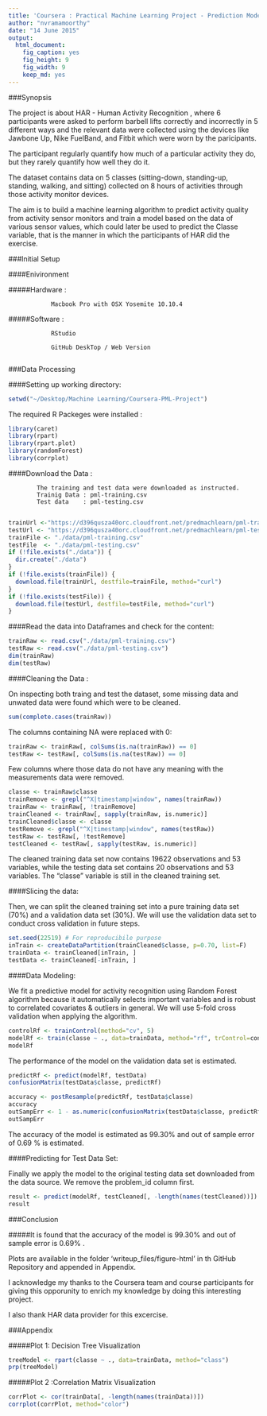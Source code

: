 ```yaml
---
title: 'Coursera : Practical Machine Learning Project - Prediction Model'
author: "nvramamoorthy"
date: "14 June 2015"
output: 
  html_document: 
    fig_caption: yes
    fig_height: 9
    fig_width: 9
    keep_md: yes
---
```

###Synopsis

The project is about HAR - Human Activity Recognition , where 6  participants were asked to perform barbell lifts correctly and incorrectly in 5 different ways and the relevant data were collected using the devices like  Jawbone Up, Nike FuelBand, and Fitbit which were worn by the paricipants.

The participant  regularly  quantify how much of a particular activity they do, but they rarely quantify how well they do it. 

The dataset contains data on  5 classes (sitting-down, standing-up, standing, walking, and sitting) collected on 8 hours of activities through those activity monitor devices.

The aim  is to build a machine learning algorithm to predict activity quality from activity sensor monitors and  train a model based on the data of various sensor values, which could later be used to predict the Classe variable, that is the manner in which the participants of HAR did the exercise.


###Initial Setup

####Enivironment

#####Hardware : 

                Macbook Pro with OSX Yosemite 10.10.4

#####Software : 

                RStudio 
                
                GitHub DeskTop / Web Version
                

###Data Processing

####Setting up working directory:

```r
setwd("~/Desktop/Machine Learning/Coursera-PML-Project")
```


The required R Packeges were installed :

```r
library(caret)
library(rpart)
library(rpart.plot)
library(randomForest)
library(corrplot)
```


####Download the Data    :

            The training and test data were downloaded as instructed.
            Trainig Data : pml-training.csv 
            Test data    : pml-testing.csv
            

```r
trainUrl <-"https://d396qusza40orc.cloudfront.net/predmachlearn/pml-training.csv"
testUrl <- "https://d396qusza40orc.cloudfront.net/predmachlearn/pml-testing.csv"
trainFile <- "./data/pml-training.csv"
testFile  <- "./data/pml-testing.csv"
if (!file.exists("./data")) {
  dir.create("./data")
}
if (!file.exists(trainFile)) {
  download.file(trainUrl, destfile=trainFile, method="curl")
}
if (!file.exists(testFile)) {
  download.file(testUrl, destfile=testFile, method="curl")
}
```

####Read the data into Dataframes and check for the content:

```r
trainRaw <- read.csv("./data/pml-training.csv")
testRaw <- read.csv("./data/pml-testing.csv")
dim(trainRaw)
dim(testRaw)
```

####Cleaning the Data :

On inspecting both traing and test the dataset, some missing data  and unwated data were found which were to be cleaned.

```r
sum(complete.cases(trainRaw))
```

The columns containing NA were replaced with 0:

```r
trainRaw <- trainRaw[, colSums(is.na(trainRaw)) == 0] 
testRaw <- testRaw[, colSums(is.na(testRaw)) == 0] 
```
Few columns where those  data do not have any meaning with the measurements data were removed.

```r
classe <- trainRaw$classe
trainRemove <- grepl("^X|timestamp|window", names(trainRaw))
trainRaw <- trainRaw[, !trainRemove]
trainCleaned <- trainRaw[, sapply(trainRaw, is.numeric)]
trainCleaned$classe <- classe
testRemove <- grepl("^X|timestamp|window", names(testRaw))
testRaw <- testRaw[, !testRemove]
testCleaned <- testRaw[, sapply(testRaw, is.numeric)]
```

The cleaned training data set now contains 19622 observations and 53 variables, while the testing data set contains 20 observations and 53 variables. The "classe" variable is still in the cleaned training set.

####Slicing the data:

Then, we can split the cleaned training set into a pure training data set (70%) and a validation data set (30%). We will use the validation data set to conduct cross validation in future steps. 

```r
set.seed(22519) # For reproducibile purpose
inTrain <- createDataPartition(trainCleaned$classe, p=0.70, list=F)
trainData <- trainCleaned[inTrain, ]
testData <- trainCleaned[-inTrain, ]
```

####Data Modeling:

We fit a predictive model for activity recognition using Random Forest algorithm because it automatically selects important variables and is robust to correlated covariates & outliers in general. We will use 5-fold cross validation when applying the algorithm. 

```r
controlRf <- trainControl(method="cv", 5)
modelRf <- train(classe ~ ., data=trainData, method="rf", trControl=controlRf, ntree=250)
modelRf
```
The performance of the model on the validation data set is estimated.

```r
predictRf <- predict(modelRf, testData)
confusionMatrix(testData$classe, predictRf)

```

```r
accuracy <- postResample(predictRf, testData$classe)
accuracy
outSampErr <- 1 - as.numeric(confusionMatrix(testData$classe, predictRf)$overall[1])
outSampErr
```

The accuracy of the model is estimated as 99.30% and out of sample error of 0.69 % is estimated.

####Predicting for Test Data Set:

Finally  we apply the model to the original testing data set downloaded from the data source. We remove the problem_id column first. 

```r
result <- predict(modelRf, testCleaned[, -length(names(testCleaned))])
result
```

###Conclusion

#####It is found that the accuracy of the model is  99.30% and out of sample error is  0.69% .

Plots are available in the folder 'writeup_files/figure-html' in th GitHub Repository and appended in Appendix.

I acknowledge my thanks to the Coursera team and course participants for giving this opporunity to enrich my knowledge by doing this interesting project.

I also thank HAR data provider for this excercise.

###Appendix 

#####Plot 1: Decision Tree Visualization

```r
treeModel <- rpart(classe ~ ., data=trainData, method="class")
prp(treeModel) 
```

#####Plot 2 :Correlation Matrix Visualization

```r
corrPlot <- cor(trainData[, -length(names(trainData))])
corrplot(corrPlot, method="color")
```





